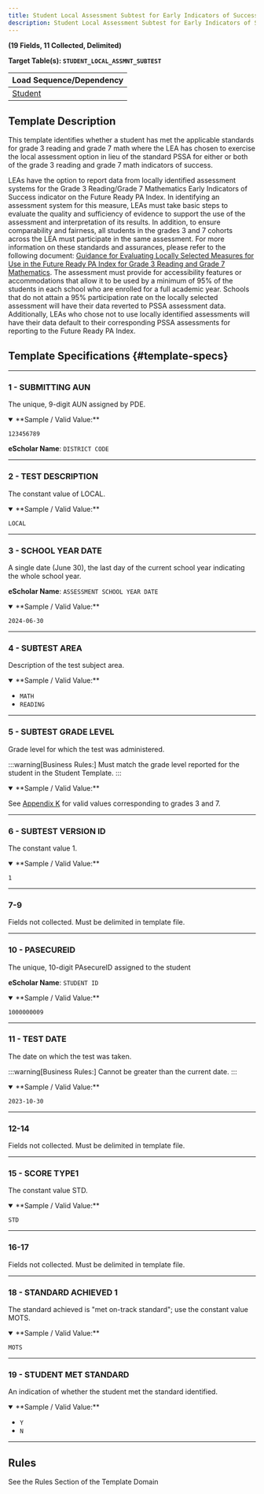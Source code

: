 ```yaml
---
title: Student Local Assessment Subtest for Early Indicators of Success
description: Student Local Assessment Subtest for Early Indicators of Success Documentation
---
```


**(19 Fields, 11 Collected, Delimited)**

**Target Table(s): `STUDENT_LOCAL_ASSMNT_SUBTEST`**

| **Load Sequence/Dependency** |
|------------------------------|
| [Student](docs/templates/student/student.mdx) |

## Template Description

This template identifies whether a student has met the applicable standards for grade 3 reading and grade 7 math where the LEA has chosen to exercise the local assessment option in lieu of the standard PSSA for either or both of the grade 3 reading and grade 7 math indicators of success.

LEAs have the option to report data from locally identified assessment systems for the Grade 3 Reading/Grade 7 Mathematics Early Indicators of Success indicator on the Future Ready PA Index. In identifying an assessment system for this measure, LEAs must take basic steps to evaluate the quality and sufficiency of evidence to support the use of the assessment and interpretation of its results. In addition, to ensure comparability and fairness, all students in the grades 3 and 7 cohorts across the LEA must participate in the same assessment. For more information on these standards and assurances, please refer to the following document: [Guidance for Evaluating Locally Selected Measures for Use in the Future Ready PA Index for Grade 3 Reading and Grade 7 Mathematics](http://www.education.pa.gov/Documents/About%20PDE/FutureReadyPA/Future%20Ready%20PA%20Index%20Gr%203%20Reading%20Gr%207%20Math.pdf). The assessment must provide for accessibility features or accommodations that allow it to be used by a minimum of 95% of the students in each school who are enrolled for a full academic year. Schools that do not attain a 95% participation rate on the locally selected assessment will have their data reverted to PSSA assessment data. Additionally, LEAs who chose not to use locally identified assessments will have their data default to their corresponding PSSA assessments for reporting to the Future Ready PA Index.

## Template Specifications {#template-specs}

---
### 1 - SUBMITTING AUN
<p><Badge color="required" /> <Badge color="key" /> <Badge length={9} /></p>

The unique, 9-digit AUN assigned by PDE.

<details open>
<summary>**Sample / Valid Value:**</summary>

`123456789`
</details>

**eScholar Name**: `DISTRICT CODE`

---
### 2 - TEST DESCRIPTION
<p><Badge color="required" /> <Badge color="key" /> <Badge length={5} /></p>

The constant value of LOCAL.

<details open>
<summary>**Sample / Valid Value:**</summary>

`LOCAL`
</details>

---
### 3 - SCHOOL YEAR DATE
<p><Badge color="required" /> <Badge color="key" /> <Badge length={10} /></p>

A single date (June 30), the last day of the current school year indicating the whole school year.

**eScholar Name**: `ASSESSMENT SCHOOL YEAR DATE`

<details open>
<summary>**Sample / Valid Value:**</summary>

`2024-06-30`
</details>

---
### 4 - SUBTEST AREA
<p><Badge color="required" /> <Badge color="key" /> <Badge length={25} /></p>

Description of the test subject area.

<details open>
<summary>**Sample / Valid Value:**</summary>

- `MATH`
- `READING`
</details>

---
### 5 - SUBTEST GRADE LEVEL
<p><Badge color="required" /> <Badge color="key" /> <Badge length={15} /></p>

Grade level for which the test was administered.

:::warning[Business Rules:]
Must match the grade level reported for the student in the Student Template.
:::

<details open>
<summary>**Sample / Valid Value:**</summary>

See [Appendix K](docs/appendix/appendix-K.mdx) for valid values corresponding to grades 3 and 7.
</details>

---
### 6 - SUBTEST VERSION ID
<p><Badge color="required" /> <Badge color="key" /> <Badge length={1} /></p>

The constant value 1.

<details open>
<summary>**Sample / Valid Value:**</summary>

`1`
</details>

---
### 7-9
Fields not collected. Must be delimited in template file.

---
### 10 - PASECUREID
<p><Badge color="required" /> <Badge length={12} /></p>

The unique, 10-digit PAsecureID assigned to the student

**eScholar Name**: `STUDENT ID`

<details open>
<summary>**Sample / Valid Value:**</summary>

`1000000009`
</details>

---
### 11 - TEST DATE
<p><Badge color="required" /> <Badge color="key" /> <Badge length={10} /></p>

The date on which the test was taken.

:::warning[Business Rules:]
Cannot be greater than the current date.
:::

<details open>
<summary>**Sample / Valid Value:**</summary>

`2023-10-30`
</details>

---
### 12-14
Fields not collected. Must be delimited in template file.

---
### 15 - SCORE TYPE1
<p><Badge color="required" /> <Badge color="mapping" /> <Badge length={3} /></p>

The constant value STD.

<details open>
<summary>**Sample / Valid Value:**</summary>

`STD`
</details>

---
### 16-17
Fields not collected. Must be delimited in template file.

---
### 18 - STANDARD ACHIEVED 1
<p><Badge color="required" /> <Badge color="key" /> <Badge length={4} /></p>

The standard achieved is "met on-track standard"; use the constant value MOTS.

<details open>
<summary>**Sample / Valid Value:**</summary>

`MOTS`
</details>

---
### 19 - STUDENT MET STANDARD
<p><Badge color="required" /> <Badge color="updateable" /> <Badge length={1} /></p>

An indication of whether the student met the standard identified.

<details open>
<summary>**Sample / Valid Value:**</summary>

- `Y`
- `N`
</details>

---
## Rules
See the Rules Section of the Template Domain